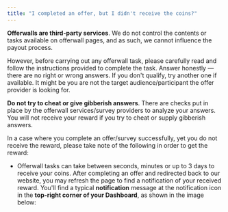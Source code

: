```yaml
---
title: "I completed an offer, but I didn't receive the coins?"
---
```


**Offerwalls are third-party services**. We do not control the contents or tasks available on offerwall pages, and as such, we cannot influence the payout process.

However, before carrying out any offerwall task, please carefully read and follow the instructions provided to complete the task. Answer honestly — there are no right or wrong answers. If you don't qualify, try another one if available. It might be you are not the target audience/participant the offer provider is looking for.

**Do not try to cheat or give gibberish answers**. There are checks put in place by the offerwall services/survey providers to analyze your answers. You will not receive your reward if you try to cheat or supply gibberish answers.

In a case where you complete an offer/survey successfully, yet you do not receive the reward, please take note of the following in order to get the reward:

- Offerwall tasks can take between seconds, minutes or up to 3 days to receive your coins. After completing an offer and redirected back to our website, you may refresh the page to find a notification of your received reward. You'll find a typical **notification** message at the notification icon in the **top-right corner of your Dashboard**, as shown in the image below: